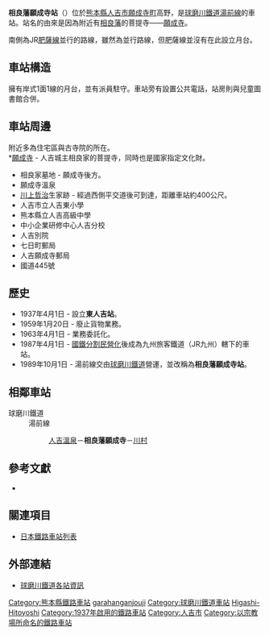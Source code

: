 {{noteTA
|T=zh-tw:相良藩願成寺車站;zh-hk:相良藩願成寺站;zh-cn:相良藩願成寺站;
|1=zh-tw:相良藩願成寺車站;zh-hk:相良藩願成寺站;zh-cn:相良藩願成寺站;}}
{{日本車站資訊
|公司色 = skyblue
|文字色 = 
|站名 = 相良藩願成寺站
|圖片 = Sagarahan-ganjyouji station 1.jpg
|pxl = 
|圖片說明 = 
|日文原名 = 相良藩願成寺
|平假名 = さがらはんがんじょうじ
|羅馬拼音 = Sagarahanganjyōji
|副站名 = 
|前一站 = [[人吉站|人吉溫泉]]
|前一站距離 = 1.5
|後一站距離 = 2.9
|後一站 = [[川村車站_(熊本縣)|川村]]
|電報略號 = 
|車站編號 = 
|停站路線數 = 
|所屬公司 = [[球磨川鐵道|球磨川鐵道]]
|所屬路線 = [[湯前線|湯前線]]
|距離 = 1.5
|起點站 = [[人吉溫泉站|人吉溫泉]]
|所在地 = [[熊本縣|熊本縣]][[人吉市|人吉市]][[願成寺町|願成寺町]]高野253-2
|車站構造 = 地面站
|月台配置 = 1面1線
|啟用年月日 = 1937年4月1日
|廢站年月日 = 
|乘客人數 = 
|上下車人次 = 
|統計年度 = 
|轉車 = 
|備註 = 國鐵時代被稱為東人吉站
|全寬備註 = 
}}
{{右|
[[File:Sagarahan-ganjyouji_station_2.jpg|thumb]]
[[File:Sagarahan-ganjyouji_station_3.jpg|thumb]]
[[File:Sagarahan-ganjyouji_station_front_1.jpg|thumb]]
[[File:Ganjyouji-temple_(hitoyoshi)_1.jpg|thumb]]
}}
'''相良藩願成寺站'''（{{jpn|j=相良藩願成寺駅|hg=さがらはんがんじょうじえき|rm=Sagarahan-ganjōji eki|f=y}}）位於[[熊本縣|熊本縣]][[人吉市|人吉市]][[願成寺町|願成寺町]]高野，是[[球磨川鐵道|球磨川鐵道]][[湯前線|湯前線]]的車站。站名的由來是因為附近有[[相良藩|相良藩]]的菩提寺——[[願成寺_(人吉市)|願成寺]]。

南側為JR[[肥薩線|肥薩線]]並行的路線，雖然為並行路線，但肥薩線並沒有在此設立月台。

== 車站構造 ==
擁有岸式1面1線的月台，並有派員駐守。車站旁有設置公共電話，站房則與兒童圖書館合併。

== 車站周邊 ==
附近多為住宅區與古寺院的所在。<BR>
*[[願成寺_(人吉市)|願成寺]] - 人吉城主相良家的菩提寺，同時也是國家指定文化財。
*相良家墓地 - 願成寺後方。
*願成寺溫泉
*[[川上哲治|川上哲治]]生家跡 - 經過西側平交道後可到達，距離車站約400公尺。
*人吉市立人吉東小學
*熊本縣立人吉高級中學
*中小企業研修中心人吉分校
*人吉別院
*七日町郵局
*人吉願成寺郵局
*國道445號


== 歷史 == 
*1937年4月1日 - 設立'''東人吉站'''。
*1959年1月20日 - 廢止貨物業務。
*1963年4月1日 - 業務委託化。
*1987年4月1日 - [[國鐵分割民營化|國鐵分割民營化]]後成為九州旅客鐵道（JR九州）轄下的車站。
*1989年10月1日 - 湯前線交由[[球磨川鐵道|球磨川鐵道]]營運，並改稱為'''相良藩願成寺站'''。

== 相鄰車站==
;球磨川鐵道
:湯前線
::[[人吉溫泉站|人吉溫泉]]－'''相良藩願成寺'''－[[川村站_(熊本縣)|川村]]

==參考文獻==
*{{cite book
  | author = 今尾惠介
  | title = {{lang|ja|日本鉄道旅行地図帳 12号・九州}}
  | publisher = 新潮社
  | series = {{lang|ja|日本鉄道旅行地図帳}}
  | year = 2008
  | isbn = 978-4-10-790030-2
}}

== 關連項目 ==
*[[日本鐵路車站列表|日本鐵路車站列表]]

== 外部連結 ==
* [https://www.kumagawa-rail.com/%E9%81%8B%E8%A1%8C%E6%83%85%E5%A0%B1-service-info/%E5%90%84%E9%A7%85%E6%A1%88%E5%86%85-sta-introduction/ 球磨川鐵道各站資訊] {{Wayback|url=https://www.kumagawa-rail.com/%E9%81%8B%E8%A1%8C%E6%83%85%E5%A0%B1-service-info/%E5%90%84%E9%A7%85%E6%A1%88%E5%86%85-sta-introduction/ |date=20200708085156 }}{{ja}}

{{湯前線}}

{{DEFAULTSORT:Sagarahan-ganjoji}}
[[Category:熊本縣鐵路車站|Category:熊本縣鐵路車站]]
[[Category:日本鐵路車站_Sa|garahanganjouji]]
[[Category:球磨川鐵道車站|Category:球磨川鐵道車站]]
[[Category:九州旅客鐵道廢站|Higashi-Hitoyoshi]]
[[Category:1937年啟用的鐵路車站|Category:1937年啟用的鐵路車站]]
[[Category:人吉市|Category:人吉市]]
[[Category:以宗教場所命名的鐵路車站|Category:以宗教場所命名的鐵路車站]]